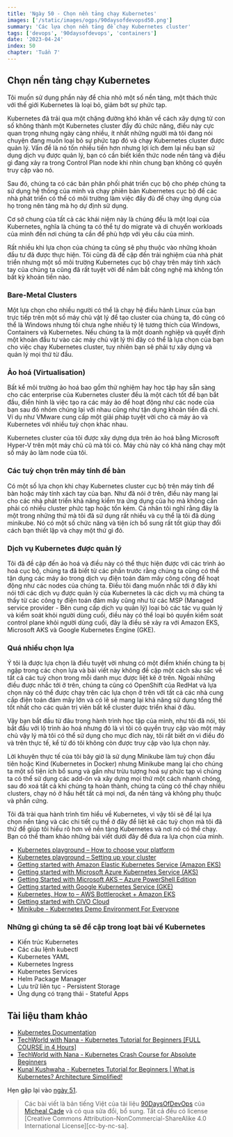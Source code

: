 ```yaml
---
title: 'Ngày 50 - Chọn nền tảng chạy Kubernetes'
images: ['/static/images/ogps/90daysofdevopsd50.png']
summary: 'Các lựa chọn nền tảng để chạy Kubernetes cluster'
tags: ['devops', '90daysofdevops', 'containers']
date: '2023-04-24'
index: 50
chapter: 'Tuần 7'
---
```


<TOCInline toc={props.toc} asDisclosure />

## Chọn nền tảng chạy Kubernetes

Tôi muốn sử dụng phần này để chia nhỏ một số nền tảng, một thách thức với thế giới Kubernetes là loại bỏ, giảm bớt sự phức tạp.

Kubernetes đã trải qua một chặng đường khó khăn về cách xây dựng từ con số không thành một Kubernetes cluster đầy đủ chức năng, điều này cực quan trọng nhưng ngày càng nhiều, ít nhất những người mà tôi đang nói chuyện đang muốn loại bỏ sự phức tạp đó và chạy Kubernetes cluster được quản lý. Vấn đề là nó tốn nhiều tiền hơn nhưng lợi ích đem lại nếu bạn sử dụng dịch vụ được quản lý, bạn có cần biết kiến thức node nền tảng và điều gì đang xảy ra trong Control Plan node khi nhìn chung bạn không có quyền truy cập vào nó.

Sau đó, chúng ta có các bản phân phối phát triển cục bộ cho phép chúng ta sử dụng hệ thống của mình và chạy phiên bản Kubernetes cục bộ để các nhà phát triển có thể có môi trường làm việc đầy đủ để chạy ứng dụng của họ trong nên tảng mà họ dự định sử dụng.

Cơ sở chung của tất cả các khái niệm này là chúng đều là một loại của Kubernetes, nghĩa là chúng ta có thể tự do migrate và di chuyển workloads của mình đến nơi chúng ta cần để phù hợp với yêu cầu của mình.

Rất nhiều khi lựa chọn của chúng ta cũng sẽ phụ thuộc vào những khoản đầu tư đã được thực hiện. Tôi cũng đã đề cập đến trải nghiệm của nhà phát triển nhưng một số môi trường Kubernetes cục bộ chạy trên máy tính xách tay của chúng ta cũng đã rất tuyệt vời để nắm bắt công nghệ mà không tốn bất kỳ khoản tiền nào.

### Bare-Metal Clusters

Một lựa chọn cho nhiều người có thể là chạy hệ điều hành Linux của bạn trực tiếp trên một số máy chủ vật lý để tạo cluster của chúng ta, đó cũng có thể là Windows nhưng tôi chưa nghe nhiều tỷ lệ tương thích của Windows, Containers và Kubernetes. Nếu chúng ta là một doanh nghiệp và quyết định một khoản đầu tư vào các máy chủ vật lý thì đây có thể là lựa chọn của bạn cho việc chạy Kubernetes cluster, tuy nhiên bạn sẽ phải tự xây dựng và quản lý mọi thứ từ đầu.

### Ảo hoá (Virtualisation)

Bất kể môi trường ảo hoá bao gồm thử nghiệm hay học tập hay sẵn sàng cho các enterprise của Kubernetes cluster đều là một cách tốt để bạn bắt đầu, điển hình là việc tạo ra các máy ảo để hoạt động như các node của bạn sau đó nhóm chúng lại với nhau cũng như tận dụng khoản tiền đã chi. Ví dụ như VMware cung cấp một giải pháp tuyệt vời cho cả máy ảo và Kubernetes với nhiều tuỳ chọn khác nhau.

Kubernetes cluster của tôi được xây dựng dựa trên ảo hoá bằng Microsoft Hyper-V trên một máy chủ cũ mà tôi có. Máy chủ này có khả năng chạy một số máy ảo làm node của tôi.

### Các tuỳ chọn trên máy tính để bàn

Có một số lựa chọn khi chạy Kubernetes cluster cục bộ trên máy tính để bàn hoặc máy tính xách tay của bạn. Như đã nói ở trên, điều này mang lại cho các nhà phát triển khả năng kiểm tra ứng dụng của họ mà không cần phải có nhiều cluster phức tạp hoặc tốn kém. Cá nhân tôi nghĩ rằng đây là một trong những thứ mà tôi đã sử dụng rất nhiều và cụ thể là tôi đã dùng minikube. Nó có một số chức năng và tiện ích bổ sung rất tốt giúp thay đổi cách bạn thiết lập và chạy một thứ gì đó.

### Dịch vụ Kubernetes được quản lý

Tôi đã đề cập đến ảo hoá và điều này có thể thực hiện được với các trình ảo hoá cục bộ, chúng ta đã biết từ các phần trước rằng chúng ta cũng có thể tận dụng các máy ảo trong dịch vụ điện toán đám mây công cộng để hoạt động như các nodes của chúng ta. Điều tôi đang muốn nhắc tới ở đây khi nói tới các dịch vụ được quản lý của Kubernetes là các dịch vụ mà chúng ta thấy từ các công ty điện toán đám mây cũng như từ các MSP (Managed service provider - Bên cung cấp dịch vụ quản lý) loại bỏ các tác vụ quản lý và kiểm soát khỏi người dùng cuối, điều này có thể loại bỏ quyền kiểm soát control plane khỏi người dùng cuối, đây là điều sẽ xảy ra với Amazon EKS, Microsoft AKS và Google Kubernetes Engine (GKE).

### Quá nhiều chọn lựa

Ý tôi là được lựa chọn là điều tuyệt vời nhưng có một điểm khiến chúng ta bị ngập trong các chọn lựa và bài viết này không đề cập một cách sâu sắc về tất cả các tuỳ chọn trong mỗi danh mục được liệt kê ở trên. Ngoài những điều được nhắc tới ở trên, chúng ta cũng có OpenShift của RedHat và lựa chọn này có thể được chạy trên các lựa chọn ở trên với tất cả các nhà cung cấp điện toán đám mây lớn và có lẽ sẽ mang lại khả năng sử dụng tổng thể tốt nhất cho các quản trị viên bất kể cluster được triển khai ở đâu.

Vậy bạn bắt đầu từ đâu trong hành trình học tập của mình, như tôi đã nói, tôi bắt đầu với lộ trình ảo hoá nhưng đó là vì tôi có quyền truy cập vào một máy chủ vậy lý mà tôi có thể sử dụng cho mục đích này, tôi rất biết ơn vì điều đó và trên thực tế, kể từ đó tôi không còn được truy cập vào lựa chọn này.

Lời khuyên thực tế của tôi bây giờ là sử dụng Minikube làm tuỳ chọn đầu tiên hoặc Kind (Kubernetes in Docker) nhưng Minikube mang lại cho chúng ta một số tiện ích bổ sung và gần như trừu tượng hoá sự phức tạp vì chúng ta có thể sử dụng các add-ón và xây dựng mọi thứ một cách nhanh chóng, sau đó xoá tất cả khi chúng ta hoàn thành, chúng ta cũng có thể chạy nhiều clusters, chạy nó ở hầu hết tất cả mọi nơi, đa nền tảng và không phụ thuộc và phần cứng.

Tôi đã trài qua hành trình tìm hiểu về Kubernetes, vì vậy tôi sẽ để lại lựa chọn nền tảng và các chi tiết cụ thể ở đây để liệt kê các tuỳ chọn mà tôi đã thử để giúp tôi hiểu rõ hơn về nền tàng Kubernetes và nơi nó có thể chạy. Bạn có thể tham khảo những bài viết dưới đây để đưa ra lựa chọn của mình.

- [Kubernetes playground – How to choose your platform](https://vzilla.co.uk/vzilla-blog/building-the-home-lab-kubernetes-playground-part-1)
- [Kubernetes playground – Setting up your cluster](https://vzilla.co.uk/vzilla-blog/building-the-home-lab-kubernetes-playground-part-2)
- [Getting started with Amazon Elastic Kubernetes Service (Amazon EKS)](https://vzilla.co.uk/vzilla-blog/getting-started-with-amazon-elastic-kubernetes-service-amazon-eks)
- [Getting started with Microsoft Azure Kubernetes Service (AKS)](https://vzilla.co.uk/vzilla-blog/getting-started-with-microsoft-azure-kubernetes-service-aks)
- [Getting Started with Microsoft AKS – Azure PowerShell Edition](https://vzilla.co.uk/vzilla-blog/getting-started-with-microsoft-aks-azure-powershell-edition)
- [Getting started with Google Kubernetes Service (GKE)](https://vzilla.co.uk/vzilla-blog/getting-started-with-google-kubernetes-service-gke)
- [Kubernetes, How to – AWS Bottlerocket + Amazon EKS](https://vzilla.co.uk/vzilla-blog/kubernetes-how-to-aws-bottlerocket-amazon-eks)
- [Getting started with CIVO Cloud](https://vzilla.co.uk/vzilla-blog/getting-started-with-civo-cloud)
- [Minikube - Kubernetes Demo Environment For Everyone](https://vzilla.co.uk/vzilla-blog/project_pace-kasten-k10-demo-environment-for-everyone)

### Những gì chúng ta sẽ đề cập trong loạt bài về Kubernetes

- Kiến trúc Kubernetes
- Các câu lệnh kubectl
- Kubernetes YAML
- Kubernetes Ingress
- Kubernetes Services
- Helm Package Manager
- Lưu trữ liên tục - Persistent Storage
- Ứng dụng có trạng thái - Stateful Apps

## Tài liệu tham khảo

- [Kubernetes Documentation](https://kubernetes.io/docs/home/)
- [TechWorld with Nana - Kubernetes Tutorial for Beginners [FULL COURSE in 4 Hours]](https://www.youtube.com/watch?v=X48VuDVv0do)
- [TechWorld with Nana - Kubernetes Crash Course for Absolute Beginners](https://www.youtube.com/watch?v=s_o8dwzRlu4)
- [Kunal Kushwaha - Kubernetes Tutorial for Beginners | What is Kubernetes? Architecture Simplified!](https://www.youtube.com/watch?v=KVBON1lA9N8)

Hẹn gặp lại vào [ngày 51](https://vntechies.dev/courses/90-ngay-devops/ngay-51-trien-khai-Kubernetes-cluster-dau-tien).

> Các bài viết là bản tiếng Việt của tài liệu [90DaysOfDevOps](https://github.com/MichaelCade/90DaysOfDevOps/tree/main/2022/Days) của [Micheal Cade](https://twitter.com/MichaelCade1) và có qua sửa đổi, bổ sung. Tất cả đều có license [Creative Commons Attribution-NonCommercial-ShareAlike 4.0 International License][cc-by-nc-sa].

